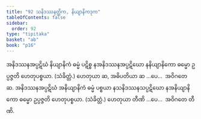 ```yaml
---
title: "92 သနိဒဿနတ္တိက, နိယျာနိကဒုက"
tableOfContents: false
sidebar:
  order: 92
type: "tipitaka"
basket: "ab"
book: "p16"
---
```



<DynamicBreadcrumb />

<Division number="143" book="p16" e="ch" v="40" p="287">

<Paragraph number="340" book="p16">
အနိဒဿနအပ္ပဋိဃံ နိယျာနိကံ ဓမ္မံ ပဋိစ္စ နအနိဒဿနအပ္ပဋိဃော နနိယျာနိကော ဓမ္မော ဥပ္ပဇ္ဇတိ ဟေတုပစ္စယာ. (သံခိတ္တံ.) ဟေတုယာ ဆ, အဓိပတိယာ ဆ …ပေ…  အဝိဂတေ ဆ.
</Paragraph>

<Paragraph number="341" book="p16">
အနိဒဿနအပ္ပဋိဃံ အနိယျာနိကံ ဓမ္မံ ပစ္စယာ နသနိဒဿနသပ္ပဋိဃော နအနိယျာနိကော ဓမ္မော ဥပ္ပဇ္ဇတိ ဟေတုပစ္စယာ. (သံခိတ္တံ.) ဟေတုယာ တီဏိ …ပေ…  အဝိဂတေ တီဏိ.
</Paragraph>
</Division>